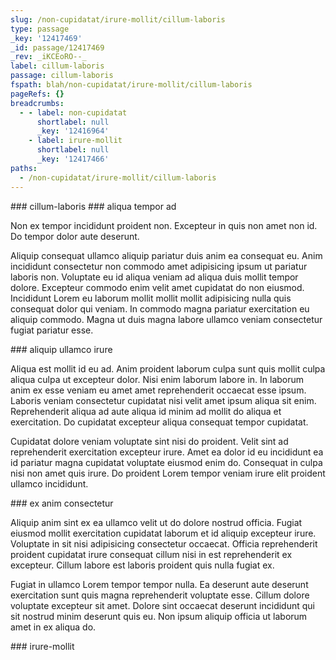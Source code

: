 ```yaml
---
slug: /non-cupidatat/irure-mollit/cillum-laboris
type: passage
_key: '12417469'
_id: passage/12417469
_rev: _iKCEoRO--_
label: cillum-laboris
passage: cillum-laboris
fspath: blah/non-cupidatat/irure-mollit/cillum-laboris
pageRefs: {}
breadcrumbs:
  - - label: non-cupidatat
      shortlabel: null
      _key: '12416964'
    - label: irure-mollit
      shortlabel: null
      _key: '12417466'
paths:
  - /non-cupidatat/irure-mollit/cillum-laboris
---
```


<NuggetArea>
<Passage slug="/non-cupidatat/irure-mollit/cillum-laboris" type="passage" _key="12417469" _id="passage/12417469" _rev="_iKCEoRO--_" label="cillum-laboris" passage="cillum-laboris" fspath="blah/non-cupidatat/irure-mollit/cillum-laboris" paths="/non-cupidatat/irure-mollit/cillum-laboris">
<NuggetBody>
### cillum-laboris

</NuggetBody>
<Breadcrumbs>
<Crumbs>
<Crumb _key="12416964" label="non-cupidatat" /><Crumb _key="12417466" label="irure-mollit" />
</Crumbs>
</Breadcrumbs>
</Passage>

<NuggetsInbound>
</NuggetsInbound>
<NuggetsOutbound>
<Nugget direction="outbound" type="nugget" _key="6c529759-ae50-4d24-a43c-93a9a338cd42" _id="nugget/6c529759-ae50-4d24-a43c-93a9a338cd42" _rev="_iKCEoRO--A" fspath="blah/non-cupidatat/irure-mollit/cillum-laboris/aliqua-tempor-ad.md" label="aliqua tempor ad" paths="/non-cupidatat/irure-mollit/cillum-laboris/aliqua-tempor-ad" slug="/non-cupidatat/irure-mollit/cillum-laboris/aliqua-tempor-ad">
<NuggetBody>
### aliqua tempor ad

Non ex tempor incididunt proident non. Excepteur in quis non amet non id. Do tempor dolor aute deserunt.

Aliquip consequat ullamco aliquip pariatur duis anim ea consequat eu. Anim incididunt consectetur non commodo amet adipisicing ipsum ut pariatur laboris non. Voluptate eu id aliqua veniam ad aliqua duis mollit tempor dolore. Excepteur commodo enim velit amet cupidatat do non eiusmod. Incididunt Lorem eu laborum mollit mollit mollit adipisicing nulla quis consequat dolor qui veniam. In commodo magna pariatur exercitation eu aliquip commodo. Magna ut duis magna labore ullamco veniam consectetur fugiat pariatur esse.

</NuggetBody>
</Nugget>

<Nugget direction="outbound" type="nugget" _key="1b56312a-480c-4183-a5c1-682ff093512d" _id="nugget/1b56312a-480c-4183-a5c1-682ff093512d" _rev="_iKCEoRS---" fspath="blah/non-cupidatat/irure-mollit/cillum-laboris/aliquip-ullamco-irure.md" label="aliquip ullamco irure" paths="/non-cupidatat/irure-mollit/cillum-laboris/aliquip-ullamco-irure" slug="/non-cupidatat/irure-mollit/cillum-laboris/aliquip-ullamco-irure">
<NuggetBody>
### aliquip ullamco irure

Aliqua est mollit id eu ad. Anim proident laborum culpa sunt quis mollit culpa aliqua culpa ut excepteur dolor. Nisi enim laborum labore in. In laborum anim ex esse veniam eu amet amet reprehenderit occaecat esse ipsum. Laboris veniam consectetur cupidatat nisi velit amet ipsum aliqua sit enim. Reprehenderit aliqua ad aute aliqua id minim ad mollit do aliqua et exercitation. Do cupidatat excepteur aliqua consequat tempor cupidatat.

Cupidatat dolore veniam voluptate sint nisi do proident. Velit sint ad reprehenderit exercitation excepteur irure. Amet ea dolor id eu incididunt ea id pariatur magna cupidatat voluptate eiusmod enim do. Consequat in culpa nisi non amet quis irure. Do proident Lorem tempor veniam irure elit proident ullamco incididunt.

</NuggetBody>
</Nugget>

<Nugget direction="outbound" type="nugget" _key="126588df-373f-49fc-98f3-4fa059b65746" _id="nugget/126588df-373f-49fc-98f3-4fa059b65746" _rev="_iKCEoRS--_" fspath="blah/non-cupidatat/irure-mollit/cillum-laboris/ex-anim-consectetur.md" label="ex anim consectetur" paths="/non-cupidatat/irure-mollit/cillum-laboris/ex-anim-consectetur" slug="/non-cupidatat/irure-mollit/cillum-laboris/ex-anim-consectetur">
<NuggetBody>
### ex anim consectetur

Aliquip anim sint ex ea ullamco velit ut do dolore nostrud officia. Fugiat eiusmod mollit exercitation cupidatat laborum et id aliquip excepteur irure. Voluptate in sit nisi adipisicing consectetur occaecat. Officia reprehenderit proident cupidatat irure consequat cillum nisi in est reprehenderit ex excepteur. Cillum labore est laboris proident quis nulla fugiat ex.

Fugiat in ullamco Lorem tempor tempor nulla. Ea deserunt aute deserunt exercitation sunt quis magna reprehenderit voluptate esse. Cillum dolore voluptate excepteur sit amet. Dolore sint occaecat deserunt incididunt qui sit nostrud minim deserunt quis eu. Non ipsum aliquip officia ut laborum amet in ex aliqua do.

</NuggetBody>
</Nugget>

</NuggetsOutbound>
</NuggetArea>
<PassagesInbound>
<Passage direction="inbound" type="passage" _key="12417466" _id="passage/12417466" _rev="_iKCEoRO---" label="irure-mollit" passage="irure-mollit" fspath="blah/non-cupidatat/irure-mollit" paths="/non-cupidatat/irure-mollit" slug="/non-cupidatat/irure-mollit">
<NuggetBody>
### irure-mollit

</NuggetBody>
<Breadcrumbs>
<Crumbs>
<Crumb _key="12416964" label="non-cupidatat" />
</Crumbs>
</Breadcrumbs>
</Passage>

</PassagesInbound>
<PassagesOutbound>
</PassagesOutbound>